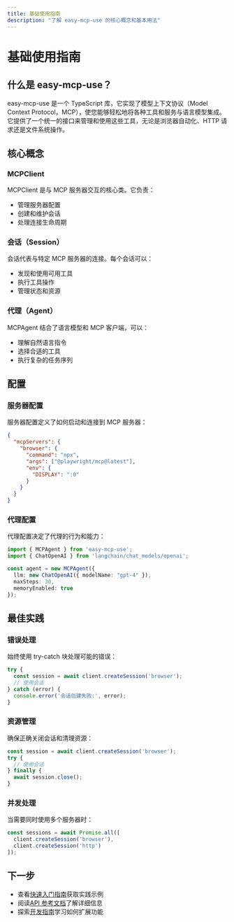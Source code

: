 ```yaml
---
title: 基础使用指南
description: "了解 easy-mcp-use 的核心概念和基本用法"
---
```


# 基础使用指南

## 什么是 easy-mcp-use？

easy-mcp-use 是一个 TypeScript 库，它实现了模型上下文协议（Model Context Protocol，MCP），使您能够轻松地将各种工具和服务与语言模型集成。它提供了一个统一的接口来管理和使用这些工具，无论是浏览器自动化、HTTP 请求还是文件系统操作。

## 核心概念

### MCPClient

MCPClient 是与 MCP 服务器交互的核心类。它负责：

- 管理服务器配置
- 创建和维护会话
- 处理连接生命周期

### 会话（Session）

会话代表与特定 MCP 服务器的连接。每个会话可以：

- 发现和使用可用工具
- 执行工具操作
- 管理状态和资源

### 代理（Agent）

MCPAgent 结合了语言模型和 MCP 客户端，可以：

- 理解自然语言指令
- 选择合适的工具
- 执行复杂的任务序列

## 配置

### 服务器配置

服务器配置定义了如何启动和连接到 MCP 服务器：

```json
{
  "mcpServers": {
    "browser": {
      "command": "npx",
      "args": ["@playwright/mcp@latest"],
      "env": {
        "DISPLAY": ":0"
      }
    }
  }
}
```

### 代理配置

代理配置决定了代理的行为和能力：

```typescript
import { MCPAgent } from 'easy-mcp-use';
import { ChatOpenAI } from 'langchain/chat_models/openai';

const agent = new MCPAgent({
  llm: new ChatOpenAI({ modelName: "gpt-4" }),
  maxSteps: 30,
  memoryEnabled: true
});
```

## 最佳实践

### 错误处理

始终使用 try-catch 块处理可能的错误：

```typescript
try {
  const session = await client.createSession('browser');
  // 使用会话
} catch (error) {
  console.error('会话创建失败:', error);
}
```

### 资源管理

确保正确关闭会话和清理资源：

```typescript
const session = await client.createSession('browser');
try {
  // 使用会话
} finally {
  await session.close();
}
```

### 并发处理

当需要同时使用多个服务器时：

```typescript
const sessions = await Promise.all([
  client.createSession('browser'),
  client.createSession('http')
]);
```

## 下一步

- 查看[快速入门指南](/quickstart)获取实践示例
- 阅读[API 参考文档](/api-reference/introduction)了解详细信息
- 探索[开发指南](/development/customization)学习如何扩展功能